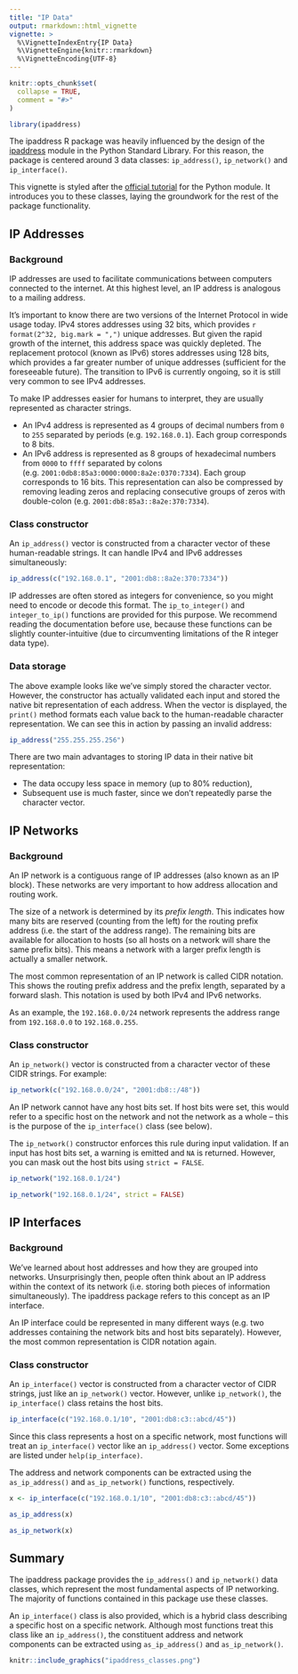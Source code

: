 ```yaml
---
title: "IP Data"
output: rmarkdown::html_vignette
vignette: >
  %\VignetteIndexEntry{IP Data}
  %\VignetteEngine{knitr::rmarkdown}
  %\VignetteEncoding{UTF-8}
---
```


```r
knitr::opts_chunk$set(
  collapse = TRUE,
  comment = "#>"
)
```

```r
library(ipaddress)
```

The ipaddress R package was heavily influenced by the design of the [ipaddress](https://docs.python.org/3/library/ipaddress.html) module in the Python Standard Library.
For this reason, the package is centered around 3 data classes: `ip_address()`, `ip_network()` and `ip_interface()`.

This vignette is styled after the [official tutorial](https://docs.python.org/3/howto/ipaddress.html) for the Python module.
It introduces you to these classes, laying the groundwork for the rest of the package functionality.


## IP Addresses

### Background

IP addresses are used to facilitate communications between computers connected to the internet.
At this highest level, an IP address is analogous to a mailing address.

It's important to know there are two versions of the Internet Protocol in wide usage today.
IPv4 stores addresses using 32 bits, which provides `r format(2^32, big.mark = ",")` unique addresses.
But given the rapid growth of the internet, this address space was quickly depleted.
The replacement protocol (known as IPv6) stores addresses using 128 bits, which provides a far greater number of unique addresses (sufficient for the foreseeable future).
The transition to IPv6 is currently ongoing, so it is still very common to see IPv4 addresses.

To make IP addresses easier for humans to interpret, they are usually represented as character strings.

* An IPv4 address is represented as 4 groups of decimal numbers from `0` to `255` separated by periods (e.g. `192.168.0.1`). Each group corresponds to 8 bits.
* An IPv6 address is represented as 8 groups of hexadecimal numbers from `0000` to `ffff` separated by colons (e.g. `2001:0db8:85a3:0000:0000:8a2e:0370:7334`). Each group corresponds to 16 bits. This representation can also be compressed by removing leading zeros and replacing consecutive groups of zeros with double-colon (e.g. `2001:db8:85a3::8a2e:370:7334`).

### Class constructor

An `ip_address()` vector is constructed from a character vector of these human-readable strings.
It can handle IPv4 and IPv6 addresses simultaneously:

```r
ip_address(c("192.168.0.1", "2001:db8::8a2e:370:7334"))
```

IP addresses are often stored as integers for convenience, so you might need to encode or decode this format.
The `ip_to_integer()` and `integer_to_ip()` functions are provided for this purpose.
We recommend reading the documentation before use, because these functions can be slightly counter-intuitive (due to circumventing limitations of the R integer data type).

### Data storage

The above example looks like we've simply stored the character vector.
However, the constructor has actually validated each input and stored the native bit representation of each address.
When the vector is displayed, the `print()` method formats each value back to the human-readable character representation.
We can see this in action by passing an invalid address:

```r
ip_address("255.255.255.256")
```

There are two main advantages to storing IP data in their native bit representation:

* The data occupy less space in memory (up to 80% reduction),
* Subsequent use is much faster, since we don't repeatedly parse the character vector.


## IP Networks

### Background

An IP network is a contiguous range of IP addresses (also known as an IP block).
These networks are very important to how address allocation and routing work.

The size of a network is determined by its _prefix length_.
This indicates how many bits are reserved (counting from the left) for the routing prefix address (i.e. the start of the address range).
The remaining bits are available for allocation to hosts (so all hosts on a network will share the same prefix bits).
This means a network with a larger prefix length is actually a smaller network.

The most common representation of an IP network is called CIDR notation.
This shows the routing prefix address and the prefix length, separated by a forward slash.
This notation is used by both IPv4 and IPv6 networks.

As an example, the `192.168.0.0/24` network represents the address range from `192.168.0.0` to `192.168.0.255`.

### Class constructor

An `ip_network()` vector is constructed from a character vector of these CIDR strings.
For example:

```r
ip_network(c("192.168.0.0/24", "2001:db8::/48"))
```

An IP network cannot have any host bits set.
If host bits were set, this would refer to a specific host on the network and not the network as a whole -- this is the purpose of the `ip_interface()` class (see below).

The `ip_network()` constructor enforces this rule during input validation.
If an input has host bits set, a warning is emitted and `NA` is returned.
However, you can mask out the host bits using `strict = FALSE`.

```r
ip_network("192.168.0.1/24")

ip_network("192.168.0.1/24", strict = FALSE)
```


## IP Interfaces

### Background

We've learned about host addresses and how they are grouped into networks.
Unsurprisingly then, people often think about an IP address within the context of its network (i.e. storing both pieces of information simultaneously).
The ipaddress package refers to this concept as an IP interface.

An IP interface could be represented in many different ways (e.g. two addresses containing the network bits and host bits separately).
However, the most common representation is CIDR notation again.

### Class constructor

An `ip_interface()` vector is constructed from a character vector of CIDR strings, just like an `ip_network()` vector.
However, unlike `ip_network()`, the `ip_interface()` class retains the host bits.

```r
ip_interface(c("192.168.0.1/10", "2001:db8:c3::abcd/45"))
```

Since this class represents a host on a specific network, most functions will treat an `ip_interface()` vector like an `ip_address()` vector.
Some exceptions are listed under `help(ip_interface)`.

The address and network components can be extracted using the `as_ip_address()` and `as_ip_network()` functions, respectively.

```r
x <- ip_interface(c("192.168.0.1/10", "2001:db8:c3::abcd/45"))

as_ip_address(x)

as_ip_network(x)
```


## Summary

The ipaddress package provides the `ip_address()` and `ip_network()` data classes, which represent the most fundamental aspects of IP networking.
The majority of functions contained in this package use these classes.

An `ip_interface()` class is also provided, which is a hybrid class describing a specific host on a specific network.
Although most functions treat this class like an `ip_address()`, the constituent address and network components can be extracted using `as_ip_address()` and `as_ip_network()`.

```r
knitr::include_graphics("ipaddress_classes.png")
```
